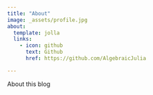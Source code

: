 ```yaml
---
title: "About"
image: _assets/profile.jpg
about:
  template: jolla
  links:
    - icon: github
      text: Github
      href: https://github.com/AlgebraicJulia

---
```


About this blog
